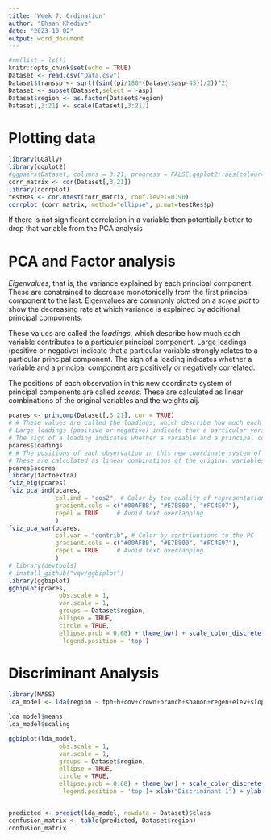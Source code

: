 ```yaml
---
title: 'Week 7: Ordination'
author: "Ehsan Khedive"
date: "2023-10-02"
output: word_document
---
```


```r
#rm(list = ls())
knitr::opts_chunk$set(echo = TRUE)
Dataset <- read.csv("Data.csv")
Dataset$transsp <- sqrt((sin((pi/180*(Dataset$asp-45))/2))^2)
Dataset <- subset(Dataset,select = -asp)
Dataset$region <- as.factor(Dataset$region)
Dataset[,3:21] <- scale(Dataset[,3:21])
```

# Plotting data

```r
library(GGally)
library(ggplot2)
#ggpairs(Dataset, columns = 3:21, progress = FALSE,ggplot2::aes(colour=region))
corr_matrix <- cor(Dataset[,3:21])
library(corrplot)
testRes <- cor.mtest(corr_matrix, conf.level=0.90)
corrplot (corr_matrix, method="ellipse", p.mat=testRes$p)
```

If there is not significant correlation in a variable then potentially better to drop that variable from the PCA analysis

# PCA and Factor analysis

*Eigenvalues*, that is, the variance explained by each principal component. These are constrained to decrease monotonically from the first principal component to the last. Eigenvalues are commonly plotted on a *scree plot* to show the decreasing rate at which variance is explained by additional principal components. 

These values are called the *loadings*, which describe how much each variable contributes to a particular principal component. Large loadings (positive or negative) indicate that a particular variable strongly relates to a particular principal component. The sign of a loading indicates whether a variable and a principal component are positively or negatively correlated.

The positions of each observation in this new coordinate system of principal components are called *scores*. These are calculated as linear combinations of the original variables and the weights aij. 

```r
pcares <- princomp(Dataset[,3:21], cor = TRUE)
# # These values are called the loadings, which describe how much each variable contributes to a particular principal component. 
# Large loadings (positive or negative) indicate that a particular variable strongly relates to a particular principal component. 
# The sign of a loading indicates whether a variable and a principal component are positively or negatively correlated.
pcares$loadings
# # The positions of each observation in this new coordinate system of principal components are called scores. 
# These are calculated as linear combinations of the original variables and the weights aij.
pcares$scores
library(factoextra)
fviz_eig(pcares)
fviz_pca_ind(pcares,
             col.ind = "cos2", # Color by the quality of representation
             gradient.cols = c("#00AFBB", "#E7B800", "#FC4E07"),
             repel = TRUE     # Avoid text overlapping
             )
fviz_pca_var(pcares,
             col.var = "contrib", # Color by contributions to the PC
             gradient.cols = c("#00AFBB", "#E7B800", "#FC4E07"),
             repel = TRUE     # Avoid text overlapping
             )
# library(devtools)
# install_github("vqv/ggbiplot")
library(ggbiplot)
ggbiplot(pcares,
              obs.scale = 1,
              var.scale = 1,
              groups = Dataset$region,
              ellipse = TRUE,
              circle = TRUE,
              ellipse.prob = 0.68) + theme_bw() + scale_color_discrete(name = '') + theme(legend.direction = 'horizontal',
               legend.position = 'top')
```

# Discriminant Analysis

```r
library(MASS)
lda_model <- lda(region ~ tph+h+cov+crown+branch+shanon+regen+elev+slope+sand1+clay1+lim1+C1+K1+P1+N1+EC1+pH1+transsp, data = Dataset)

lda_model$means
lda_model$scaling

ggbiplot(lda_model,
              obs.scale = 1,
              var.scale = 1,
              groups = Dataset$region,
              ellipse = TRUE,
              circle = TRUE,
              ellipse.prob = 0.68) + theme_bw() + scale_color_discrete(name = '') + theme(legend.direction = 'horizontal',
               legend.position = 'top')+ xlab("Discriminant 1") + ylab("Discriminant 2")


predicted <- predict(lda_model, newdata = Dataset)$class
confusion_matrix <- table(predicted, Dataset$region)
confusion_matrix


```
